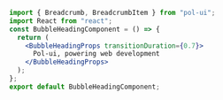 ```jsx
import { Breadcrumb, BreadcrumbItem } from "pol-ui";
import React from "react";
const BubbleHeadingComponent = () => {
  return (
    <BubbleHeadingProps transitionDuration={0.7}>
      Pol-ui, powering web development
    </BubbleHeadingProps>
  );
};
export default BubbleHeadingComponent;
```
